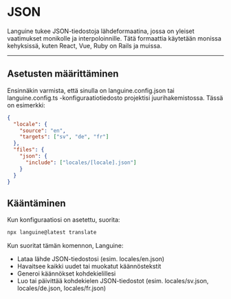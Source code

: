 # JSON

Languine tukee JSON-tiedostoja lähdeformaatina, jossa on yleiset vaatimukset monikolle ja interpoloinnille. Tätä formaattia käytetään monissa kehyksissä, kuten React, Vue, Ruby on Rails ja muissa.


---


## Asetusten määrittäminen

Ensinnäkin varmista, että sinulla on languine.config.json tai languine.config.ts -konfiguraatiotiedosto projektisi juurihakemistossa. Tässä on esimerkki:

```json
{
  "locale": {
    "source": "en",
    "targets": ["sv", "de", "fr"]
  },
  "files": {
    "json": {
      "include": ["locales/[locale].json"]
    }
  }
}

```

## Kääntäminen

Kun konfiguraatiosi on asetettu, suorita:

```bash
npx languine@latest translate
```

Kun suoritat tämän komennon, Languine:

- Lataa lähde JSON-tiedostosi (esim. locales/en.json)
- Havaitsee kaikki uudet tai muokatut käännöstekstit
- Generoi käännökset kohdekielillesi
- Luo tai päivittää kohdekielen JSON-tiedostot (esim. locales/sv.json, locales/de.json, locales/fr.json)
